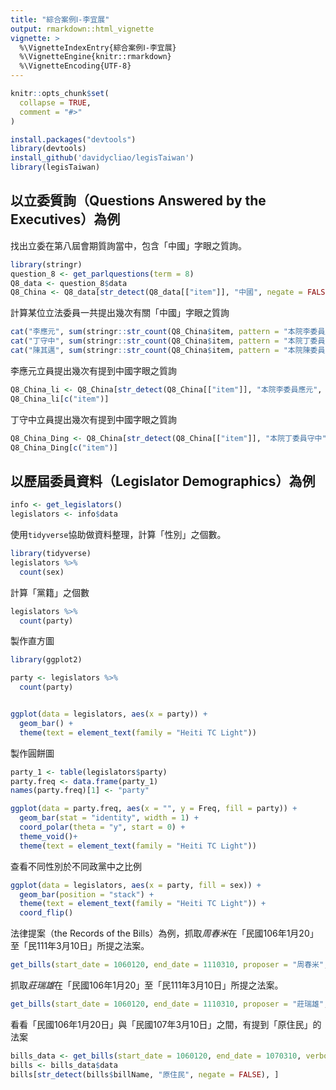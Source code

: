 ```yaml
---
title: "綜合案例Ⅰ-李宜展"
output: rmarkdown::html_vignette
vignette: >
  %\VignetteIndexEntry{綜合案例Ⅰ-李宜展}
  %\VignetteEngine{knitr::rmarkdown}
  %\VignetteEncoding{UTF-8}
---
```


```r
knitr::opts_chunk$set(
  collapse = TRUE,
  comment = "#>"
)
```

```r
install.packages("devtools")
library(devtools)
install_github('davidycliao/legisTaiwan')
library(legisTaiwan)
```


## 以立委質詢（Questions Answered by the Executives）為例

找出立委在第八屆會期質詢當中，包含「中國」字眼之質詢。
```r
library(stringr)
question_8 <- get_parlquestions(term = 8)
Q8_data <- question_8$data
Q8_China <- Q8_data[str_detect(Q8_data[["item"]], "中國", negate = FALSE),]
```

計算某位立法委員一共提出幾次有關「中國」字眼之質詢
```r
cat("李應元", sum(stringr::str_count(Q8_China$item, pattern = "本院李委員應元")), "\n")
cat("丁守中", sum(stringr::str_count(Q8_China$item, pattern = "本院丁委員守中")), "\n")
cat("陳其邁", sum(stringr::str_count(Q8_China$item, pattern = "本院陳委員其邁")), "\n")
```

李應元立員提出幾次有提到中國字眼之質詢
```r
Q8_China_li <- Q8_China[str_detect(Q8_China[["item"]], "本院李委員應元", negate = FALSE),]
Q8_China_li[c("item")]
```

丁守中立員提出幾次有提到中國字眼之質詢
```r
Q8_China_Ding <- Q8_China[str_detect(Q8_China[["item"]], "本院丁委員守中", negate = FALSE),]
Q8_China_Ding[c("item")]
```

## 以歷屆委員資料（Legislator Demographics）為例

```r
info <- get_legislators()
legislators <- info$data
```

使用`tidyverse`協助做資料整理，計算「性別」之個數。
```r
library(tidyverse)
legislators %>% 
  count(sex) 
```
計算「黨籍」之個數
```r
legislators %>% 
  count(party) 
```

製作直方圖

```r
library(ggplot2)

party <- legislators %>% 
  count(party) 


ggplot(data = legislators, aes(x = party)) +
  geom_bar() +
  theme(text = element_text(family = "Heiti TC Light"))
```

製作圓餅圖
```r
party_1 <- table(legislators$party)
party.freq <- data.frame(party_1)
names(party.freq)[1] <- "party"

ggplot(data = party.freq, aes(x = "", y = Freq, fill = party)) +
  geom_bar(stat = "identity", width = 1) +
  coord_polar(theta = "y", start = 0) +
  theme_void()+
  theme(text = element_text(family = "Heiti TC Light"))

```

查看不同性別於不同政黨中之比例
```r
ggplot(data = legislators, aes(x = party, fill = sex)) +
  geom_bar(position = "stack") +
  theme(text = element_text(family = "Heiti TC Light")) +
  coord_flip()
```

法律提案（the Records of the Bills）為例，抓取*周春米*在「民國106年1月20」至「民111年3月10日」所提之法案。
```r
get_bills(start_date = 1060120, end_date = 1110310, proposer = "周春米", verbose = FALSE)
```
抓取*莊瑞雄*在「民國106年1月20」至「民111年3月10日」所提之法案。
```r
get_bills(start_date = 1060120, end_date = 1110310, proposer = "莊瑞雄", verbose = FALSE)
```

看看「民國106年1月20日」與「民國107年3月10日」之間，有提到「原住民」的法案
```r
bills_data <- get_bills(start_date = 1060120, end_date = 1070310, verbose = FALSE)
bills <- bills_data$data
bills[str_detect(bills$billName, "原住民", negate = FALSE), ]
```


